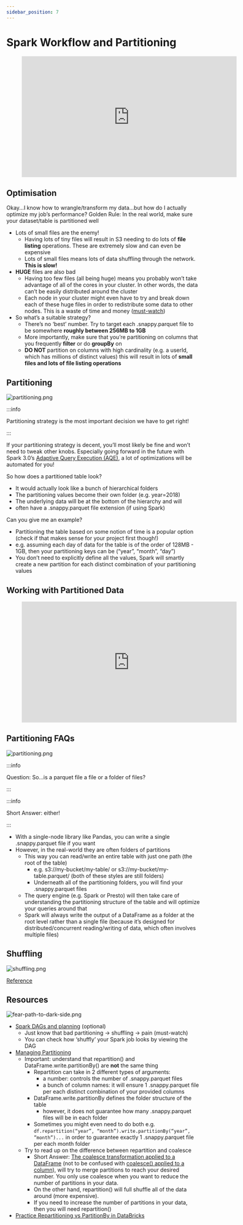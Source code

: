 ```yaml
---
sidebar_position: 7
---
```


# Spark Workflow and Partitioning

<div style={{textAlign: 'center'}}>

<figure class="video-container">
    <iframe width="560" height="315" src="https://www.youtube.com/embed/rx-J34dKYUc" title="YouTube video player" frameborder="0" allow="accelerometer; autoplay; clipboard-write; encrypted-media; gyroscope; picture-in-picture" allowfullscreen></iframe>
</figure>

</div>


## Optimisation
Okay...I know how to wrangle/transform my data...but how do I actually optimize my job’s performance?
Golden Rule: In the real world, make sure your dataset/table is partitioned well
* Lots of small files are the enemy!
  * Having lots of tiny files will result in S3 needing to do lots of **file listing** operations. These are extremely slow and can even be expensive
  * Lots of small files means lots of data shuffling through the network. **This is slow!**
* **HUGE** files are also bad
  * Having too few files (all being huge) means you probably won’t take advantage of all of the cores in your cluster. In other words, the data can’t be easily distributed around the cluster
  * Each node in your cluster might even have to try and break down each of these huge files in order to redistribute some data to other nodes. This is a waste of time and money ([must-watch](https://www.youtube.com/watch?v=982wFqC03v8&ab_channel=pyromaniack))
* So what’s a suitable strategy?
  * There’s no ‘best’ number. Try to target each .snappy.parquet file to be somewhere **roughly between 256MB to 1GB**
  * More importantly, make sure that you’re partitioning on columns that you frequently **filter** or do **groupBy** on
  * **DO NOT** partition on columns with high cardinality (e.g. a userId, which has millions of distinct values)
  this will result in lots of **small files and lots of file listing operations**

## Partitioning

<div style={{textAlign: 'center'}}>

![partitioning.png](./assets/partitioning.png)

</div>

:::info

Partitioning strategy is the most important decision we have to get right!

:::

If your partitioning strategy is decent, you’ll most likely be fine and won’t need to tweak other knobs.
Especially going forward in the future with Spark 3.0’s [Adaptive Query Execution (AQE)](https://databricks.com/blog/2020/05/29/adaptive-query-execution-speeding-up-spark-sql-at-runtime.html), a lot of optimizations will be automated for you!


So how does a partitioned table look?
* It would actually look like a bunch of hierarchical folders
* The partitioning values become their own folder (e.g. year=2018)
* The underlying data will be at the bottom of the hierarchy and will
* often have a .snappy.parquet file extension (if using Spark)

Can you give me an example?
* Partitioning the table based on some notion of time is a popular option
  (check if that makes sense for your project first though!)
* e.g. assuming each day of data for the table is of the order of 128MB - 1GB, then
  your partitioning keys can be (“year”, “month”, “day”)
* You don’t need to explicitly define all the values, Spark will smartly
  create a new partition for each distinct combination of your partitioning values

## Working with Partitioned Data

<div style={{textAlign: 'center'}}>

<figure class="video-container">
    <iframe width="560" height="315" src="https://www.youtube.com/embed/fhEJG2oFCm8" title="YouTube video player" frameborder="0" allow="accelerometer; autoplay; clipboard-write; encrypted-media; gyroscope; picture-in-picture" allowfullscreen></iframe>
</figure>

</div>

## Partitioning FAQs

<div style={{textAlign: 'center'}}>

![partitioning.png](./assets/partitioning.png)

</div>

:::info

 Question: So...is a parquet file a file or a folder of files?

:::

:::info

Short Answer: either!

:::

* With a single-node library like Pandas, you can write a single .snappy.parquet file if you want
* However, in the real-world they are often folders of partitions
  * This way you can read/write an entire table with just one path (the root of the table)
    * e.g. s3://my-bucket/my-table/ or s3://my-bucket/my-table.parquet/ (both of these styles are still folders)
    * Underneath all of the partitioning folders, you will find your .snappy.parquet files
  * The query engine (e.g. Spark or Presto) will then take care of understanding the partitioning structure of the table and will optimize your queries around that
  * Spark will always write the output of a DataFrame as a folder at the root level rather than a single file (because it’s designed for distributed/concurrent reading/writing of data, which often involves multiple files)
  
## Shuffling

<div style={{textAlign: 'center'}}>

![shuffling.png](./assets/shuffling.png)

[Reference](https://blog.scottlogic.com/2018/03/22/apache-spark-performance.html#:~:text=A%20shuffle%20occurs%20when%20data,likely%20on%20a%20different%20executor.)
</div>

## Resources

<div style={{textAlign: 'center'}}>

![fear-path-to-dark-side.png](./assets/fear-path-to-dark-side.png)

</div>

* [Spark DAGs and planning](https://blog.rockthejvm.com/spark-dags/) (optional)
  * Just know that bad partitioning → shuffling → pain (must-watch)
  * You can check how ‘shuffly’ your Spark job looks by viewing the DAG
* [Managing Partitioning](https://mungingdata.com/apache-spark/partitionby/)
  * Important: understand that repartition() and DataFrame.write.partitionBy() are **not** the same thing
    * Repartition can take in 2 different types of arguments:
      * a number: controls the number of .snappy.parquet files
      * a bunch of column names: it will ensure 1 .snappy.parquet file per each distinct combination of your provided columns
    * DataFrame.write.partitionBy defines the folder structure of the table 
      * however, it does not guarantee how many .snappy.parquet files will be in each folder 
    * Sometimes you might even need to do both e.g. `df.repartition(“year”, “month”).write.partitionBy(“year”, ”month”)...` in order to guarantee exactly 1 .snappy.parquet file per each month folder
  * Try to read up on the difference between repartition and coalesce 
    * Short Answer: [The coalesce transformation applied to a DataFrame](https://spark.apache.org/docs/2.1.0/api/python/pyspark.sql.html#pyspark.sql.DataFrame.coalesce) (not to be confused with [coalesce() applied to a column](https://spark.apache.org/docs/latest/api/python/reference/api/pyspark.sql.functions.coalesce.html)), will try to merge partitions to reach your desired number. You only use coalesce when you want to reduce the number of partitions in your data.
    * On the other hand, repartition() will full shuffle all of the data around (more expensive).
    * If you need to increase the number of partitions in your data, then you will need repartition()
* [Practice Repartitioning vs PartitionBy in DataBricks](https://github.com/data-derp/small-exercises/blob/master/databricks-repartition-vs-write-partition-by.dbc)

